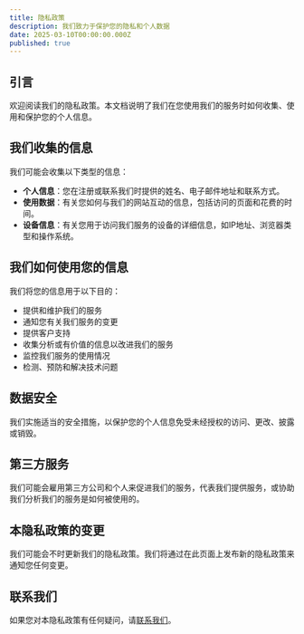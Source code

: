 ```yaml
---
title: 隐私政策
description: 我们致力于保护您的隐私和个人数据
date: 2025-03-10T00:00:00.000Z
published: true
---
```


## 引言

欢迎阅读我们的隐私政策。本文档说明了我们在您使用我们的服务时如何收集、使用和保护您的个人信息。

## 我们收集的信息

我们可能会收集以下类型的信息：

- **个人信息**：您在注册或联系我们时提供的姓名、电子邮件地址和联系方式。
- **使用数据**：有关您如何与我们的网站互动的信息，包括访问的页面和花费的时间。
- **设备信息**：有关您用于访问我们服务的设备的详细信息，如IP地址、浏览器类型和操作系统。

## 我们如何使用您的信息

我们将您的信息用于以下目的：

- 提供和维护我们的服务
- 通知您有关我们服务的变更
- 提供客户支持
- 收集分析或有价值的信息以改进我们的服务
- 监控我们服务的使用情况
- 检测、预防和解决技术问题

## 数据安全

我们实施适当的安全措施，以保护您的个人信息免受未经授权的访问、更改、披露或销毁。

## 第三方服务

我们可能会雇用第三方公司和个人来促进我们的服务，代表我们提供服务，或协助我们分析我们的服务是如何被使用的。

## 本隐私政策的变更

我们可能会不时更新我们的隐私政策。我们将通过在此页面上发布新的隐私政策来通知您任何变更。

## 联系我们

如果您对本隐私政策有任何疑问，请[联系我们](/contact)。